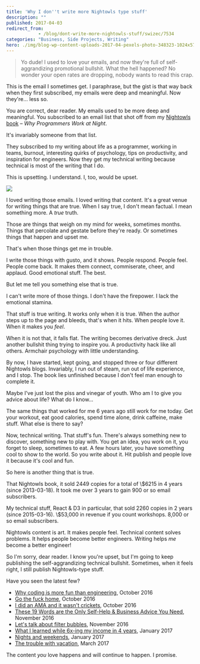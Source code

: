 ```yaml
---
title: 'Why I don''t write more Nightowls type stuff'
description: ""
published: 2017-04-03
redirect_from: 
            - /blog/dont-write-more-nightowls-stuff/swizec/7534
categories: "Business, Side Projects, Writing"
hero: ./img/blog-wp-content-uploads-2017-04-pexels-photo-348323-1024x576.jpg
---
```


> Yo dude! I used to love your emails, and now they're full of self-aggrandizing promotional bullshit. What the hell happened? No wonder your open rates are dropping, nobody wants to read this crap.

This is the email I sometimes get. I paraphrase, but the gist is that way back when they first subscribed, my emails were deep and meaningful. Now they're… less so.

You are correct, dear reader. My emails used to be more deep and meaningful. You subscribed to an email list that shot off from my [Nightowls book](http://nightowlsbook.com/) – _Why Programmers Work at Night_.

It's invariably someone from that list.

They subscribed to my writing about life as a programmer, working in teams, burnout, interesting quirks of psychology, tips on productivity, and inspiration for engineers. Now they get my technical writing because technical is most of the writing that I do.

This is upsetting. I understand. I, too, would be upset.

![](./img/blog-wp-content-uploads-2017-04-pexels-photo-348323-1024x576.jpg)

I loved writing those emails. I loved writing that content. It's a great venue for writing things that are true. When I say true, I don't mean factual. I mean something more. A _true_ truth.

Those are things that weigh on my mind for weeks, sometimes months. Things that percolate and gestate before they're ready. Or sometimes things that happen and upset me.

That's when those things get me in trouble.

I write those things with gusto, and it shows. People respond. People feel. People come back. It makes them connect, commiserate, cheer, and applaud. Good emotional stuff. The best.

But let me tell you something else that is true.

I can't write more of those things. I don't have the firepower. I lack the emotional stamina.

That stuff is true writing. It works only when it is true. When the author steps up to the page and bleeds, that's when it hits. When people love it. When it makes you _feel_.

When it is not that, it falls flat. The writing becomes derivative dreck. Just another bullshit thing trying to inspire you. A productivity hack like all others. Armchair psychology with little understanding.

By now, I have started, kept going, and stopped three or four different Nightowls blogs. Invariably, I run out of steam, run out of life experience, and I stop. The book lies unfinished because I don't feel man enough to complete it.

Maybe I've just lost the piss and vinegar of youth. Who am I to give you advice about life? What do I know…

The same things that worked for me 6 years ago still work for me today. Get your workout, eat good calories, spend time alone, drink caffeine, make stuff. What else is there to say?

Now, technical writing. That stuff's fun. There's always something new to discover, something new to play with. You get an idea, you work on it, you forget to sleep, sometimes to eat. A few hours later, you have something cool to show to the world. So you write about it. Hit publish and people love it because it's cool and fun.

So here is another thing that is true.

That Nightowls book, it sold 2449 copies for a total of \\$6215 in 4 years (since 2013-03-18). It took me over 3 years to gain 900 or so email subscribers.

My technical stuff, React & D3 in particular, that sold 2260 copies in 2 years (since 2015-03-16). \\$53,000 in revenue if you count workshops. 8,000 or so email subscribers.

Nightowls content is art. It makes people feel. Technical content solves problems. It helps people become better engineers. Writing helps _me_ become a better engineer!

So I'm sorry, dear reader. I know you're upset, but I'm going to keep publishing the self-aggrandizing technical bullshit. Sometimes, when it feels right, I still publish Nightowls-type stuff.

Have you seen the latest few?

-   [Why coding is more fun than engineering](https://swizec.com/blog/coding-more-fun-engineering/swizec/7120), October 2016
-   [Go the fuck home](https://swizec.com/blog/go-fuck-home/swizec/7139), October 2016
-   [I did an AMA and it wasn't crickets](https://swizec.com/blog/did-an-ama-wasnt-crickets/swizec/7153), October 2016
-   [These 19 Words are the Only Self-Help & Business Advice You Need](https://swizec.com/blog/only-self-help-business-advice-you-need/swizec/7190), November 2016
-   [Let's talk about filter bubbles](https://swizec.com/blog/filter-bubbles-echo-chambers/swizec/7205), November 2016
-   [What I learned while 6x-ing my income in 4 years](https://swizec.com/blog/learned-6x-income-4-years/swizec/7340), January 2017
-   [Nights and weekends](https://swizec.com/blog/nights-weekends/swizec/7394), January 2017
-   [The trouble with vacation](https://swizec.com/blog/trouble-vacation/swizec/7463), March 2017

The content _you_ love happens and will continue to happen. I promise.
